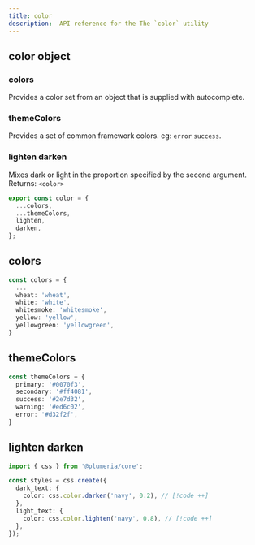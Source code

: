 ```yaml
---
title: color
description:  API reference for the The `color` utility
---
```



## color object

### colors
Provides a color set from an object that is supplied with autocomplete.

### themeColors
Provides a set of common framework colors. eg: `error` `success`.

### lighten darken
Mixes dark or light in the proportion specified by the second argument. Returns: `<color>`

```ts
export const color = {
  ...colors,
  ...themeColors,
  lighten,
  darken,
};
```

## colors
```ts
const colors = {
  ...
  wheat: 'wheat',
  white: 'white',
  whitesmoke: 'whitesmoke',
  yellow: 'yellow',
  yellowgreen: 'yellowgreen',
}
```
## themeColors 
```ts
const themeColors = {
  primary: '#0070f3',
  secondary: '#ff4081',
  success: '#2e7d32',
  warning: '#ed6c02',
  error: '#d32f2f',
}
```
## lighten darken
```ts title="TypeScript"
import { css } from '@plumeria/core';

const styles = css.create({
  dark_text: {
    color: css.color.darken('navy', 0.2), // [!code ++]
  },
  light_text: {
    color: css.color.lighten('navy', 0.8), // [!code ++]
  },
});
```

<Cards>
  <Card title="See more about @plumeria/collection package" href="/docs/reference/collection" />
</Cards>